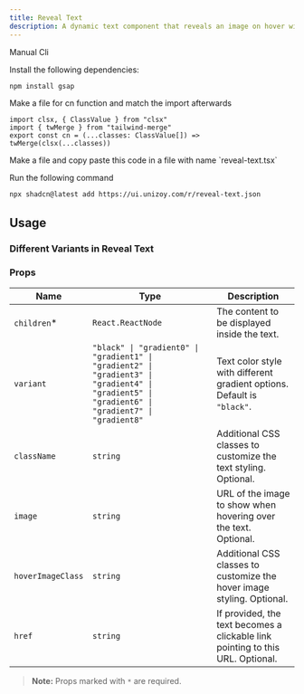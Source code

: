 ```yaml
---
title: Reveal Text
description: A dynamic text component that reveals an image on hover with smooth animation and optional clickable link support.
---
```


<ComponentPreview
  name="reveal-text-demo"
  className="[&_.preview>[data-orientation=vertical]]:sm:max-w-[70%]"
/>


<Tabs defaultValue="manual">

<TabsList>
  <TabsTrigger value="manual">Manual</TabsTrigger>
  <TabsTrigger value="cli">Cli</TabsTrigger>
</TabsList>

<TabsContent value="manual">

<Steps>

<Step>Install the following dependencies:</Step>

```bash
npm install gsap 
```
<Step>Make a file for cn function and match the import afterwards</Step>

```tsx
import clsx, { ClassValue } from "clsx"
import { twMerge } from "tailwind-merge"
export const cn = (...classes: ClassValue[]) => twMerge(clsx(...classes))
```
<Step>
  Make a file and copy paste this code in a file with name `reveal-text.tsx`
</Step>

<ComponentSource name="reveal-text" />

</Steps>

</TabsContent>

<TabsContent value="cli">

<Steps>

<Step>Run the following command </Step>

```bash
npx shadcn@latest add https://ui.unizoy.com/r/reveal-text.json
```

</Steps>

</TabsContent>

</Tabs>

## Usage

### Different Variants in Reveal Text

<ComponentPreview name="reveal-text-demo2" />

### Props

| Name              | Type                                                   | Description                                                                                       |
| ----------------- | ------------------------------------------------------ | ------------------------------------------------------------------------------------------------- |
| `children`*      | `React.ReactNode`                                      | The content to be displayed inside the text.                                                      |
| `variant`        | `"black" \| "gradient0" \| "gradient1" \| "gradient2" \| "gradient3" \| "gradient4" \| "gradient5" \| "gradient6" \| "gradient7" \| "gradient8"` | Text color style with different gradient options. Default is `"black"`.                           |
| `className`      | `string`                                               | Additional CSS classes to customize the text styling. Optional.                                   |
| `image`          | `string`                                               | URL of the image to show when hovering over the text. Optional.                                   |
| `hoverImageClass`| `string`                                               | Additional CSS classes to customize the hover image styling. Optional.                            |
| `href`           | `string`                                               | If provided, the text becomes a clickable link pointing to this URL. Optional.                    |

> **Note:** Props marked with `*` are required.
